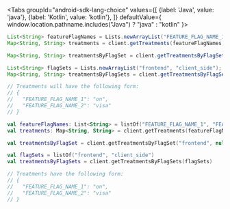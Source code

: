 
<p />

<Tabs
  groupId="android-sdk-lang-choice"
  values={[
    {label: 'Java', value: 'java'},
    {label: 'Kotlin', value: 'kotlin'},
  ]} defaultValue={ window.location.pathname.includes("Java") ? "java" : "kotlin" }>
  <TabItem value="java">

```java
List<String> featureFlagNames = Lists.newArrayList("FEATURE_FLAG_NAME_1", "FEATURE_FLAG_NAME_2");
Map<String, String> treatments = client.getTreatments(featureFlagNames, null);

Map<String, String> treatmentsByFlagSet = client.getTreatmentsByFlagSet("frontend", null);

List<String> flagSets = Lists.newArrayList("frontend", "client_side");
Map<String, String> treatmentsByFlagSets = client.getTreatmentsByFlagSets(flagSets);

// Treatments will have the following form:
// {
//   "FEATURE_FLAG_NAME_1": "on",
//   "FEATURE_FLAG_NAME_2": "visa"
// }
```

  </TabItem>
  <TabItem value="kotlin">

```kotlin
val featureFlagNames: List<String> = listOf("FEATURE_FLAG_NAME_1", "FEATURE_FLAG_NAME_2")
val treatments: Map<String, String> = client.getTreatments(featureFlagNames, null)

val treatmentsByFlagSet = client.getTreatmentsByFlagSet("frontend", null)

val flagSets = listOf("frontend", "client_side")
val treatmentsByFlagSets = client.getTreatmentsByFlagSets(flagSets)

// Treatments have the following form:
// {
//   "FEATURE_FLAG_NAME_1": "on",
//   "FEATURE_FLAG_NAME_2": "visa"
// }
```

  </TabItem>
</Tabs>